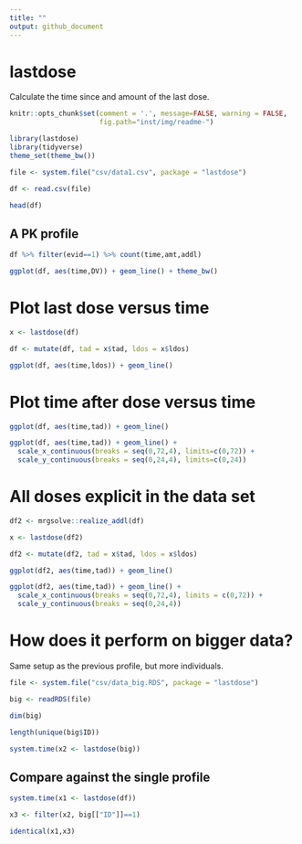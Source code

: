 ```yaml
---
title: ""
output: github_document
---
```


# lastdose 

Calculate the time since and amount of the last dose. 

```r
knitr::opts_chunk$set(comment = '.', message=FALSE, warning = FALSE, 
                      fig.path="inst/img/readme-")
```


```r
library(lastdose)
library(tidyverse)
theme_set(theme_bw())

file <- system.file("csv/data1.csv", package = "lastdose")

df <- read.csv(file) 

head(df)
```

## A PK profile
```r
df %>% filter(evid==1) %>% count(time,amt,addl)

ggplot(df, aes(time,DV)) + geom_line() + theme_bw()
```


# Plot last dose versus time
```r
x <- lastdose(df)

df <- mutate(df, tad = x$tad, ldos = x$ldos)

ggplot(df, aes(time,ldos)) + geom_line()
```

# Plot time after dose versus time

```r
ggplot(df, aes(time,tad)) + geom_line()

ggplot(df, aes(time,tad)) + geom_line() + 
  scale_x_continuous(breaks = seq(0,72,4), limits=c(0,72)) + 
  scale_y_continuous(breaks = seq(0,24,4), limits=c(0,24)) 

```

# All doses explicit in the data set
```r
df2 <- mrgsolve::realize_addl(df) 

x <- lastdose(df2)

df2 <- mutate(df2, tad = x$tad, ldos = x$ldos)

ggplot(df2, aes(time,tad)) + geom_line()

ggplot(df2, aes(time,tad)) + geom_line() + 
  scale_x_continuous(breaks = seq(0,72,4), limits = c(0,72)) + 
  scale_y_continuous(breaks = seq(0,24,4))
```


# How does it perform on bigger data?

Same setup as the previous profile, but more individuals.

```r
file <- system.file("csv/data_big.RDS", package = "lastdose")

big <- readRDS(file)

dim(big)

length(unique(big$ID))

system.time(x2 <- lastdose(big))
```

## Compare against the single profile
```R
system.time(x1 <- lastdose(df))

x3 <- filter(x2, big[["ID"]]==1)

identical(x1,x3)

```

